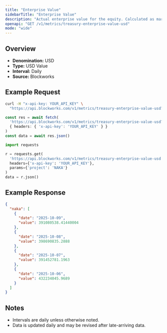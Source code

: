 ```yaml
---
title: "Enterprise Value"
sidebarTitle: "Enterprise Value"
description: "Actual enterprise value for the equity. Calculated as market cap - liabilities + assets"
openapi: "GET /v1/metrics/treasury-enterprise-value-usd"
mode: "wide"
---
```


## Overview

- **Denomination:** USD
- **Type:** USD Value
- **Interval:** Daily
- **Source:** Blockworks

## Example Request

<CodeGroup>

```bash cURL
curl -H "x-api-key: YOUR_API_KEY" \
  "https://api.blockworks.com/v1/metrics/treasury-enterprise-value-usd?project=NAKA"
```

```typescript TypeScript
const res = await fetch(
  'https://api.blockworks.com/v1/metrics/treasury-enterprise-value-usd?project=NAKA',
  { headers: { 'x-api-key': 'YOUR_API_KEY' } }
)
const data = await res.json()
```

```python Python
import requests

r = requests.get(
  'https://api.blockworks.com/v1/metrics/treasury-enterprise-value-usd',
  headers={'x-api-key': 'YOUR_API_KEY'},
  params={'project': 'NAKA'}
)
data = r.json()
```

</CodeGroup>

## Example Response

```json
{
  "naka": [
    {
      "date": "2025-10-09",
      "value": 391080538.41440004
    },
    {
      "date": "2025-10-08",
      "value": 398690835.2888
    },
    {
      "date": "2025-10-07",
      "value": 391452781.1963
    },
    {
      "date": "2025-10-06",
      "value": 432234045.9689
    }
  ]
}
```

## Notes
- Intervals are daily unless otherwise noted.
- Data is updated daily and may be revised after late-arriving data.